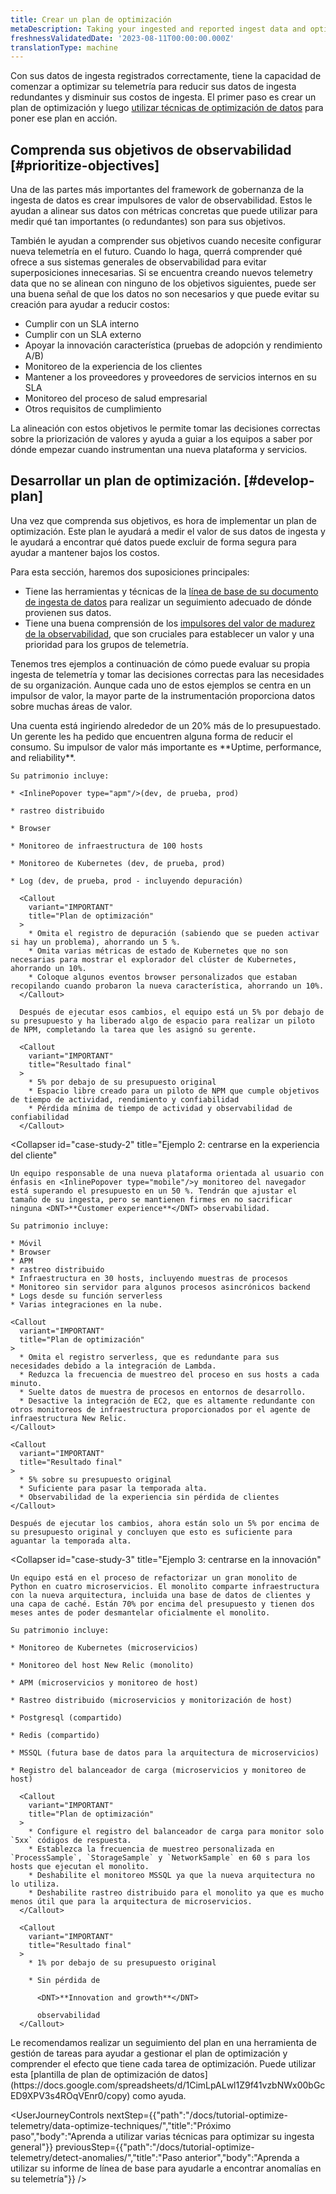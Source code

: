 ```yaml
---
title: Crear un plan de optimización
metaDescription: Taking your ingested and reported ingest data and optimizing it.
freshnessValidatedDate: '2023-08-11T00:00:00.000Z'
translationType: machine
---
```


Con sus datos de ingesta registrados correctamente, tiene la capacidad de comenzar a optimizar su telemetría para reducir sus datos de ingesta redundantes y disminuir sus costos de ingesta. El primer paso es crear un plan de optimización y luego [utilizar técnicas de optimización de datos](/docs/tutorial-optimize-telemetry/data-optimize-techniques) para poner ese plan en acción.

## Comprenda sus objetivos de observabilidad [#prioritize-objectives]

Una de las partes más importantes del framework de gobernanza de la ingesta de datos es crear impulsores de valor de observabilidad. Estos le ayudan a alinear sus datos con métricas concretas que puede utilizar para medir qué tan importantes (o redundantes) son para sus objetivos.

También le ayudan a comprender sus objetivos cuando necesite configurar nueva telemetría en el futuro. Cuando lo haga, querrá comprender qué ofrece a sus sistemas generales de observabilidad para evitar superposiciones innecesarias. Si se encuentra creando nuevos telemetry data que no se alinean con ninguno de los objetivos siguientes, puede ser una buena señal de que los datos no son necesarios y que puede evitar su creación para ayudar a reducir costos:

* Cumplir con un SLA interno
* Cumplir con un SLA externo
* Apoyar la innovación característica (pruebas de adopción y rendimiento A/B)
* Monitoreo de la experiencia de los clientes
* Mantener a los proveedores y proveedores de servicios internos en su SLA
* Monitoreo del proceso de salud empresarial
* Otros requisitos de cumplimiento

La alineación con estos objetivos le permite tomar las decisiones correctas sobre la priorización de valores y ayuda a guiar a los equipos a saber por dónde empezar cuando instrumentan una nueva plataforma y servicios.

## Desarrollar un plan de optimización. [#develop-plan]

Una vez que comprenda sus objetivos, es hora de implementar un plan de optimización. Este plan le ayudará a medir el valor de sus datos de ingesta y le ayudará a encontrar qué datos puede excluir de forma segura para ayudar a mantener bajos los costos.

Para esta sección, haremos dos suposiciones principales:

* Tiene las herramientas y técnicas de la [línea de base de su documento de ingesta de datos](/docs/new-relic-solutions/observability-maturity/operational-efficiency/dg-baselining) para realizar un seguimiento adecuado de dónde provienen sus datos.
* Tiene una buena comprensión de los [impulsores del valor de madurez de la observabilidad](/docs/new-relic-solutions/observability-maturity/introduction), que son cruciales para establecer un valor y una prioridad para los grupos de telemetría.

Tenemos tres ejemplos a continuación de cómo puede evaluar su propia ingesta de telemetría y tomar las decisiones correctas para las necesidades de su organización. Aunque cada uno de estos ejemplos se centra en un impulsor de valor, la mayor parte de la instrumentación proporciona datos sobre muchas áreas de valor.

<CollapserGroup>
  <Collapser
    id="case-study-1"
    title="Ejemplo 1: centrarse en el tiempo de actividad y la confiabilidad"
  >
    Una cuenta está ingiriendo alrededor de un 20% más de lo presupuestado. Un gerente les ha pedido que encuentren alguna forma de reducir el consumo. Su impulsor de valor más importante es <DNT>**Uptime, performance, and reliability**</DNT>.

    Su patrimonio incluye:

    * <InlinePopover type="apm"/>(dev, de prueba, prod)

    * rastreo distribuido

    * Browser

    * Monitoreo de infraestructura de 100 hosts

    * Monitoreo de Kubernetes (dev, de prueba, prod)

    * Log (dev, de prueba, prod - incluyendo depuración)

      <Callout
        variant="IMPORTANT"
        title="Plan de optimización"
      >
        * Omita el registro de depuración (sabiendo que se pueden activar si hay un problema), ahorrando un 5 %.
        * Omita varias métricas de estado de Kubernetes que no son necesarias para mostrar el explorador del clúster de Kubernetes, ahorrando un 10%.
        * Coloque algunos eventos browser personalizados que estaban recopilando cuando probaron la nueva característica, ahorrando un 10%.
      </Callout>

      Después de ejecutar esos cambios, el equipo está un 5% por debajo de su presupuesto y ha liberado algo de espacio para realizar un piloto de NPM, completando la tarea que les asignó su gerente.

      <Callout
        variant="IMPORTANT"
        title="Resultado final"
      >
        * 5% por debajo de su presupuesto original
        * Espacio libre creado para un piloto de NPM que cumple objetivos de tiempo de actividad, rendimiento y confiabilidad
        * Pérdida mínima de tiempo de actividad y observabilidad de confiabilidad
      </Callout>
  </Collapser>

  <Collapser
    id="case-study-2"
    title="Ejemplo 2: centrarse en la experiencia del cliente"
  >
    Un equipo responsable de una nueva plataforma orientada al usuario con énfasis en <InlinePopover type="mobile"/>y monitoreo del navegador está superando el presupuesto en un 50 %. Tendrán que ajustar el tamaño de su ingesta, pero se mantienen firmes en no sacrificar ninguna <DNT>**Customer experience**</DNT> observabilidad.

    Su patrimonio incluye:

    * Móvil
    * Browser
    * APM
    * rastreo distribuido
    * Infraestructura en 30 hosts, incluyendo muestras de procesos
    * Monitoreo sin servidor para algunos procesos asincrónicos backend
    * Logs desde su función serverless
    * Varias integraciones en la nube.

    <Callout
      variant="IMPORTANT"
      title="Plan de optimización"
    >
      * Omita el registro serverless, que es redundante para sus necesidades debido a la integración de Lambda.
      * Reduzca la frecuencia de muestreo del proceso en sus hosts a cada minuto.
      * Suelte datos de muestra de procesos en entornos de desarrollo.
      * Desactive la integración de EC2, que es altamente redundante con otros monitoreos de infraestructura proporcionados por el agente de infraestructura New Relic.
    </Callout>

    <Callout
      variant="IMPORTANT"
      title="Resultado final"
    >
      * 5% sobre su presupuesto original
      * Suficiente para pasar la temporada alta.
      * Observabilidad de la experiencia sin pérdida de clientes
    </Callout>

    Después de ejecutar los cambios, ahora están solo un 5% por encima de su presupuesto original y concluyen que esto es suficiente para aguantar la temporada alta.
  </Collapser>

  <Collapser
    id="case-study-3"
    title="Ejemplo 3: centrarse en la innovación"
  >
    Un equipo está en el proceso de refactorizar un gran monolito de Python en cuatro microservicios. El monolito comparte infraestructura con la nueva arquitectura, incluida una base de datos de clientes y una capa de caché. Están 70% por encima del presupuesto y tienen dos meses antes de poder desmantelar oficialmente el monolito.

    Su patrimonio incluye:

    * Monitoreo de Kubernetes (microservicios)

    * Monitoreo del host New Relic (monolito)

    * APM (microservicios y monitoreo de host)

    * Rastreo distribuido (microservicios y monitorización de host)

    * Postgresql (compartido)

    * Redis (compartido)

    * MSSQL (futura base de datos para la arquitectura de microservicios)

    * Registro del balanceador de carga (microservicios y monitoreo de host)

      <Callout
        variant="IMPORTANT"
        title="Plan de optimización"
      >
        * Configure el registro del balanceador de carga para monitor solo `5xx` códigos de respuesta.
        * Establezca la frecuencia de muestreo personalizada en `ProcessSample`, `StorageSample` y `NetworkSample` en 60 s para los hosts que ejecutan el monolito.
        * Deshabilite el monitoreo MSSQL ya que la nueva arquitectura no lo utiliza.
        * Deshabilite rastreo distribuido para el monolito ya que es mucho menos útil que para la arquitectura de microservicios.
      </Callout>

      <Callout
        variant="IMPORTANT"
        title="Resultado final"
      >
        * 1% por debajo de su presupuesto original

        * Sin pérdida de

          <DNT>**Innovation and growth**</DNT>

          observabilidad
      </Callout>
  </Collapser>
</CollapserGroup>

<Callout variant="tip">
  Le recomendamos realizar un seguimiento del plan en una herramienta de gestión de tareas para ayudar a gestionar el plan de optimización y comprender el efecto que tiene cada tarea de optimización. Puede utilizar esta [plantilla de plan de optimización de datos](https://docs.google.com/spreadsheets/d/1CimLpALwl1Z9f41vzbNWx00bGcED9XPV3s4ROqVEnr0/copy) como ayuda.
</Callout>

<UserJourneyControls
  nextStep={{"path":"/docs/tutorial-optimize-telemetry/data-optimize-techniques/","title":"Próximo paso","body":"Aprenda a utilizar varias técnicas para optimizar su ingesta general"}}
  previousStep={{"path":"/docs/tutorial-optimize-telemetry/detect-anomalies/","title":"Paso anterior","body":"Aprenda a utilizar su informe de línea de base para ayudarle a encontrar anomalías en su telemetría"}}
/>